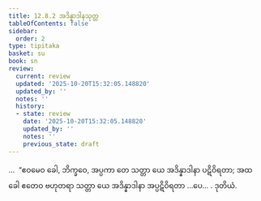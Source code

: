 ```yaml
---
title: 12.8.2 အဒိန္နာဒါနသုတ္တ
tableOfContents: false
sidebar:
  order: 2
type: tipitaka
basket: su
book: sn
review:
  current: review
  updated: '2025-10-20T15:32:05.148820'
  updated_by: ''
  notes: ''
  history:
  - state: review
    date: '2025-10-20T15:32:05.148820'
    updated_by: ''
    notes: ''
    previous_state: draft
---
```



<DynamicBreadcrumb />


<ReviewStatus review={frontmatter.review} showDetails={true} />

<HypothesisAnnotation frontmatter={frontmatter} />

<Division number="1142" book="sn" e="ch" v="18" p="450">

<Paragraph number="2461" book="sn">
…  “ဧဝမေဝ ခေါ, ဘိက္ခဝေ, အပ္ပကာ တေ သတ္တာ ယေ အဒိန္နာဒါနာ ပဋိဝိရတာ; အထ ခေါ ဧတေဝ ဗဟုတရာ သတ္တာ ယေ အဒိန္နာဒါနာ အပ္ပဋိဝိရတာ …ပေ… .

</Paragraph>
</Division>

<Paragraph number="2462" type="center" book="sn">
ဒုတိယံ.
</Paragraph>